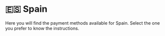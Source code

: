 # 🇪🇸 Spain


<Callout>
Here you will find the payment methods available for Spain. Select the one you prefer to know the instructions.
</Callout>

<Cards>
  <Card title="💸 PayPal" href="/payments/paypal" />
  <Card title="💳 Credit & Debit Cards" href="/payments/cards" />
  <Card title="💰 Credit Balance" href="/payments/credit-balance" />
  <Card title="🏛 Bank Transfer or Deposit" href="/payments/bank-transfer" />
</Cards>